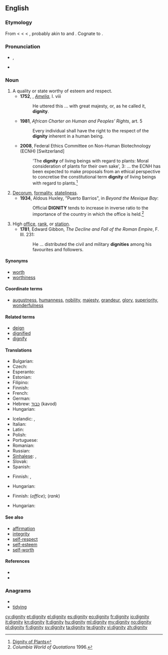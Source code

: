 ==English==
{{wikipedia}}

===Etymology===
From {{etyl|enm}} {{term|dignitee}} < {{etyl|fro}} {{term|dignite}} < {{etyl|la}} {{term|dignitas|lang=la||worthiness, merit, dignity, grandeur, authority, rank, office}} < {{term|dignus||lang=la|worthy, appropriate}}, probably akin to {{term|decus||honor, esteem|lang=la}} and {{term|decet||it is fitting|lang=la}}. Cognate to {{term|deign|lang=en}}.

===Pronunciation===
* {{IPA|/ˈdɪɡnəti/}}, {{SAMPA|/"dIgn@ti/}}
* {{audio|en-us-dignity.ogg|Audio (US)}}

===Noun===
{{en-noun|dignities}}

# A quality or state worthy of esteem and respect.<!--?-->
#* '''1752''', {{w|Henry Fielding}}, ''[[w:Amelia (novel)|Amelia]]'', I. viii
#*: He uttered this ... with great majesty, or, as he called it, '''dignity'''.
#* '''1981''', ''African Charter on Human and Peoples’ Rights'', art. 5
#*: Every individual shall have the right to the respect of the '''dignity''' inherent in a human being.
#* '''2008''', Federal Ethics Committee on Non-Human Biotechnology (ECNH) <nowiki>[Switzerland]</nowiki>
#*: 'The '''dignity''' of living beings with regard to plants: Moral consideration of plants for their own sake', 3: ... the ECNH has been expected to make proposals from an ethical perspective to concretise the constitutional term '''dignity''' of living beings with regard to plants.<ref>[http://www.ekah.admin.ch/fileadmin/ekah-dateien/dokumentation/publikationen/e-Broschure-Wurde-Pflanze-2008.pdf Dignity of Plants]</ref>
# [[decorum|Decorum]], [[formality]], [[stateliness]].<!--?-->
#* '''1934''', Aldous Huxley, "Puerto Barrios", in ''Beyond the Mexique Bay'':
#*: Official '''DIGNITY''' tends to increase in inverse ratio to the importance of the country in which the office is held.<ref>''Columbia World of Quotations'' 1996.</ref>
# High [[office]], [[rank]], or [[station]].<!--This is in other dictionaries, and is good.-->
#* '''1781''', Edward Gibbon, ''The Decline and Fall of the Roman Empire'',  F. III. 231:
#*: He ... distributed the civil and military '''dignities''' among his favourites and followers.

====Synonyms====
* [[worth]]
* [[worthiness]]

====Coordinate terms====
* [[augustness]], [[humanness]], [[nobility]], [[majesty]], [[grandeur]], [[glory]], [[superiority]], [[wonderfulness]]

====Related terms====
* [[deign]]
* [[dignified]]
* [[dignify]]

====Translations====
{{trans-top|quality or state}}
* Bulgarian: {{t+|bg|достойнство}}
* Czech: {{t-|cs|důstojnost|f}}
* Esperanto: {{t|eo|digno}}
* Estonian: {{t|et|väärikus}}
* Filipino: {{tø|fil|dignidad}}
* Finnish: {{t-|fi|arvokkuus}}
* French: {{t+|fr|dignité|f}}
* German: {{t+|de|Würde|f}}
* Hebrew: [[כבוד]] (kavod) {{m}}
* Hungarian: {{t|hu|méltóság}}
{{trans-mid}}
* Icelandic: {{t-|is|virðuleiki|m}},  {{t-|is|reisn|f}}
* Italian: {{t+|it|dignità|f}}
* Latin: {{t+|la|dignitas|f}}
* Polish: {{t+|pl|godność|f}}
* Portuguese: {{t+|pt|dignidade|f}}
* Romanian: {{t+|ro|demnitate|f}}
* Russian: {{t+|ru|достоинство|n}}
* [[Sinhalese]]: {{t|si|අභිමානය |sc=Sinh|xs=Sinhalese}},  {{t|si||tr=Abhimanaya|sc=Sinh|xs=Sinhalese}}
* Slovak: {{t|sk|dôstojnosť|f}}
* Spanish: {{t+|es|dignidad|f}}
{{trans-bottom}}

{{trans-top|formality, stateliness}}
* Finnish: {{t|fi|juhlavuus}}, {{t|fi|muodollisuus}}
{{trans-mid}}
* Hungarian: {{t|hu|illem}}
{{trans-bottom}}

{{trans-top|high office or rank}}
* Finnish: {{t|fi|arvoasema}} (''office''); {{t-|fi|arvonimi}} (''rank'')
{{trans-mid}}
* Hungarian: {{t|hu|méltóság}}
{{trans-bottom}}

====See also====
* [[affirmation]]
* [[integrity]]
* [[self-respect]]
* [[self-esteem]]
* [[self-worth]]

====References====
<references/>
* {{R:Webster 1913}}
* {{R:Century 1911}}

===Anagrams===
* {{alphagram|dgiinty}}
* [[tidying#English|tidying]]

[[cy:dignity]]
[[et:dignity]]
[[el:dignity]]
[[es:dignity]]
[[eo:dignity]]
[[fr:dignity]]
[[io:dignity]]
[[it:dignity]]
[[kn:dignity]]
[[lt:dignity]]
[[hu:dignity]]
[[ml:dignity]]
[[my:dignity]]
[[no:dignity]]
[[pl:dignity]]
[[fi:dignity]]
[[sv:dignity]]
[[ta:dignity]]
[[te:dignity]]
[[vi:dignity]]
[[zh:dignity]]